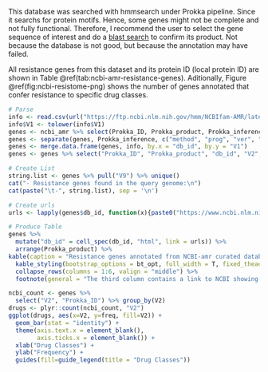 This database was searched with hmmsearch under Prokka pipeline. Since it searchs for protein motifs. Hence, some genes might not be complete and not fully functional. Therefore, I recommend the user to select the gene sequence of interest and do a [blast search](https://blast.ncbi.nlm.nih.gov/Blast.cgi) to confirm its product. Not because the database is not good, but because the annotation may have failed.

All resistance genes from this dataset and its protein ID (local protein ID) are shown in Table \@ref(tab:ncbi-amr-resistance-genes). Aditionally, Figure \@ref(fig:ncbi-resistome-png) shows the number of genes annotated that confer resistance to specific drug classes.

```r
# Parse
info <- read.csv(url("https://ftp.ncbi.nlm.nih.gov/hmm/NCBIfam-AMR/latest/NCBIfam-AMR.tsv"), sep = "\t", header = FALSE)
info$V1 <- tolower(info$V1)
genes <- ncbi_amr %>% select(Prokka_ID, Prokka_product, Prokka_inference)
genes <- separate(genes, Prokka_inference, c("method", "prog", "ver", "motif", "db_id"), sep = ":", extra = "merge")
genes <- merge.data.frame(genes, info, by.x = "db_id", by.y = "V1")
genes <- genes %>% select("Prokka_ID", "Prokka_product", "db_id", "V2", "V5", "V9")

# Create List
string.list <- genes %>% pull("V9") %>% unique()
cat("- Resistance genes found in the query genome:\n")
cat(paste("\t-", string.list), sep = '\n')
```

```r
# Create urls
urls <- lapply(genes$db_id, function(x){paste0("https://www.ncbi.nlm.nih.gov/protein/?term=", x)})

# Produce Table
genes %>%
  mutate("db_id" = cell_spec(db_id, "html", link = urls)) %>%
  arrange(Prokka_product) %>%
kable(caption = "Resistance genes annotated from NCBI-amr curated database", escape = FALSE, col.names = c("Local Protein ID", "Annotated Gene Product", "Reference Motif", "Gene Family", "Gene Name", "Description")) %>%
  kable_styling(bootstrap_options = bt_opt, full_width = T, fixed_thead = T, font_size = 12) %>%
  collapse_rows(columns = 1:6, valign = "middle") %>%
  footnote(general = "The third column contains a link to NCBI showing the resulting protein. Note that, the result shows all species that have that protein annotated using this motif. It is not a similarity search.")
```

```r
ncbi_count <- genes %>%
  select("V2", "Prokka_ID") %>% group_by(V2)
drugs <- plyr::count(ncbi_count, "V2")
ggplot(drugs, aes(x=V2, y=freq, fill=V2)) +
  geom_bar(stat = "identity") +
  theme(axis.text.x = element_blank(),
        axis.ticks.x = element_blank()) +
  xlab("Drug Classes") +
  ylab("Frequency") +
  guides(fill=guide_legend(title = "Drug Classes"))
```